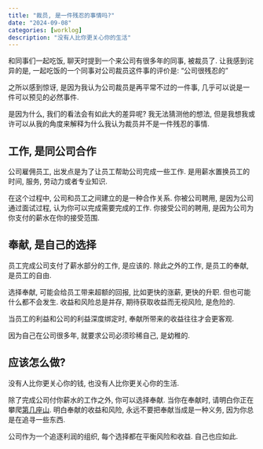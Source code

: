 ```yaml
---
title: "裁员, 是一件残忍的事情吗?"
date: "2024-09-08"
categories: [worklog]
description: "没有人比你更关心你的生活"
---
```


和同事们一起吃饭, 聊天时提到一个来公司有很多年的同事, 被裁员了.
让我感到诧异的是, 一起吃饭的一个同事对公司裁员这件事的评价是: "公司很残忍的"

之所以感到惊讶, 是因为我认为公司裁员是再平常不过的一件事, 几乎可以说是一件可以预见的必然事件.

是因为什么, 我们的看法会有如此大的差异呢? 
我无法猜测他的想法, 但是我想我或许可以从我的角度来解释为什么我认为裁员并不是一件残忍的事情.


## 工作, 是同公司合作

公司雇佣员工, 出发点是为了让员工帮助公司完成一些工作. 是用薪水置换员工的时间, 服务, 劳动力或者专业知识.

在这个过程中, 公司和员工之间建立的是一种合作关系. 
你被公司聘用, 是因为公司通过面试过程, 认为你可以完成需要完成的工作. 
你接受公司的聘用, 是因为公司为你支付的薪水在你的接受范围.


## 奉献, 是自己的选择

员工完成公司支付了薪水部分的工作, 是应该的. 除此之外的工作, 是员工的奉献, 是员工的自由.

选择奉献, 可能会给员工带来超额的回报, 比如更快的涨薪, 更快的升职. 但也可能什么都不会发生.
收益和风险总是并存, 期待获取收益而无视风险, 是危险的.

当员工的利益和公司的利益深度绑定时, 奉献所带来的收益往往才会更客观.

因为自己在公司很多年, 就要求公司必须珍稀自己, 是幼稚的.


## 应该怎么做?
没有人比你更关心你的钱, 也没有人比你更关心你的生活.


除了完成公司付你薪水的工作之外, 你可以选择奉献.
当你在奉献时, 请明白你正在攀爬[第几座山](https://book.douban.com/subject/35048531/#:~:text=2023%E5%B9%B4%E5%BA%A6%E6%8A%A5%E5%91%8A-,%E7%AC%AC%E4%BA%8C%E5%BA%A7%E5%B1%B1,-%E4%BD%9C%E8%80%85%3A%20%5B%E7%BE%8E).
明白奉献的收益和风险, 永远不要把奉献当成是一种义务, 因为你总是在追寻一些东西.

公司作为一个追逐利润的组织, 每个选择都在平衡风险和收益. 自己也应如此.

